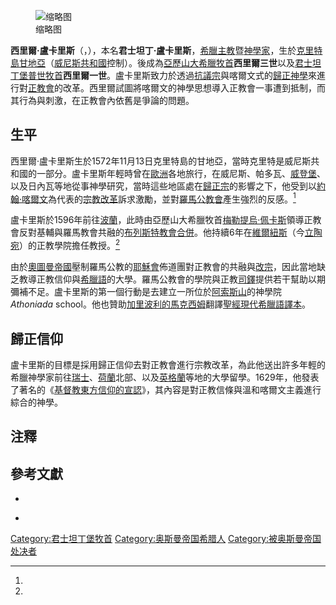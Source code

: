 [[File:Cyril_Lucaris_1632_Geneva.jpg|缩略图]]

'''西里爾·盧卡里斯'''（{{lang-el|{{Polytonic|Κύριλλος Λούκαρις}}}}，{{bd|1572年|11月13日|1638年|6月27日}}），本名'''君士坦丁·盧卡里斯'''，[[希臘|希臘]][[主教|主教]]暨[[神學家|神學家]]，生於[[克里特島|克里特島]][[甘地亞|甘地亞]]（[[威尼斯共和國|威尼斯共和國]]控制）。後成為[[亞歷山大希臘牧首|亞歷山大希臘牧首]]'''西里爾三世'''以及[[君士坦丁堡普世牧首|君士坦丁堡普世牧首]]'''西里爾一世'''。盧卡里斯致力於透過[[抗議宗|抗議宗]]與喀爾文式的[[歸正宗|歸正神學]]來進行對[[正教會|正教會]]的改革。{{r|Kiminas}}西里爾試圖將喀爾文的神學思想導入正教會一事遭到抵制，而其行為與刺激，在正教會內依舊是爭論的問題。

== 生平 ==
西里爾·盧卡里斯生於1572年11月13日克里特島的甘地亞，{{r|DTC}}當時克里特是威尼斯共和國的一部分。盧卡里斯年輕時曾在[[歐洲|歐洲]]各地旅行，在威尼斯、帕多瓦、[[威登堡|威登堡]]、以及日內瓦等地從事神學研究，當時這些地區處在[[歸正宗|歸正宗]]的影響之下，他受到以[[約翰·喀爾文|約翰·喀爾文]]為代表的[[宗教改革|宗教改革]]訴求激勵，並對[[羅馬公教會|羅馬公教會]]產生強烈的反感。<ref name=BritA/>

盧卡里斯於1596年前往[[波蘭|波蘭]]，此時由亞歷山大希臘牧首[[梅勒提烏·佩卡斯|梅勒提烏·佩卡斯]]領導正教會反對基輔與羅馬教會共融的[[布列斯特教會合併|布列斯特教會合併]]。他持續6年在[[維爾紐斯|維爾紐斯]]（今[[立陶宛|立陶宛]]）的正教學院擔任教授。<ref name=BritA/>

由於[[奧圖曼帝國|奧圖曼帝國]]壓制羅馬公教的[[耶穌會|耶穌會]]佈道團對正教會的共融與[[改宗|改宗]]，因此當地缺乏教導正教信仰與[[希臘語|希臘語]]的大學。羅馬公教會的學院與正教[[司鐸|司鐸]]提供若干幫助以期彌補不足。盧卡里斯的第一個行動是去建立一所位於[[阿索斯山|阿索斯山]]的神學院 ''Athoniada'' school。他也贊助[[加里波利的馬克西姆|加里波利的馬克西姆]]翻譯[[聖經現代希臘語譯本|聖經現代希臘語譯本]]。

== 歸正信仰 ==
盧卡里斯的目標是採用歸正信仰去對正教會進行宗教改革，為此他送出許多年輕的希臘神學家前往[[瑞士|瑞士]]、[[荷蘭|荷蘭]]北部、以及[[英格蘭|英格蘭]]等地的大學留學。1629年，他發表了著名的《[[基督教東方信仰的宣認|基督教東方信仰的宣認]]》，其內容是對正教信條與溫和喀爾文主義進行綜合的神學。{{NoteTag|name=帕利坎|1=《基督教傳統 (卷二)》，頁283。}}

== 注釋 ==
{{NoteFoot}}

== 參考文獻 ==

*{{Cite web |url=http://www.patriarchateofalexandria.com/index.php?module=content&cid=001003&id=173&lang=en |title=Kyrillos III Loukaris (1601–1620) |publisher=Official web site of the Greek Orthodox Patriarchate of Alexandria and All Africa |accessdate=2011-02-07 |archive-date=2020-08-03 |archive-url=https://web.archive.org/web/20200803151630/http://www.patriarchateofalexandria.com/index.php?module=content&cid=001003&id=173&lang=en |dead-url=no }}

{{reflist|1|
refs=
<ref name="Kiminas">{{cite book |title=The Ecumenical Patriarchate |last=Kiminas |first=Demetrius |year=2009 |publisher=Wildside Press LLC |isbn=9781434458766 |page=38,9}}</ref>
<ref name=BritA>[http://www.britannica.com/eb/article-9049229 "Lucaris, Cyril."] {{Wayback|url=http://www.britannica.com/eb/article-9049229 |date=20060127195113 }} ''Encyclopædia Britannica''. 2008. Encyclopædia Britannica Online. 26 Mar. 2008</ref>
<ref name="DTC">{{cite encyclopedia |author=C. Emerau|title=Lucar Cyrille|encyclopedia=Dictionnaire de Theologie Catholique| volume=9| at=1003-19| publisher =Letouzey et Ané|location=Paris|year=1926}}</ref>
}}

*{{cite book | author = [[帕利坎|帕利坎]]| others = 沙湄 | year= 2010| title = 《基督教傳統 (卷二)：東方基督教世界的精神》| language = zh-hant}}
{{普世牧首}}
{{Authority control}}
[[Category:君士坦丁堡牧首|Category:君士坦丁堡牧首]]
[[Category:奥斯曼帝国希腊人|Category:奥斯曼帝国希腊人]]
[[Category:被奥斯曼帝国处决者|Category:被奥斯曼帝国处决者]]
